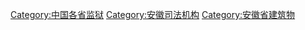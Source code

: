 [[Category:中国各省监狱|Category:中国各省监狱]]
[[Category:安徽司法机构|Category:安徽司法机构]]
[[Category:安徽省建筑物|Category:安徽省建筑物]]